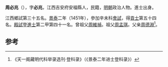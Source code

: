'''周必兆'''（{{bd|1409年||？}}），字'''必兆'''，江西吉安府安福縣人，民籍，[[明朝|明朝]]政治人物。進士出身。

江西鄉試第三十五名。[[景泰|景泰]]二年（1451年），參加辛未科[[會試|會試]]，得[[貢士|貢士]]第五十四名。[[殿試|殿試]]登[[進士|進士]]第二甲第四十一名。曾祖父[[周維禎|周維禎]]。祖父[[周孟琪|周孟琪]]。父亲[[周德淵|周德淵]]<ref>《天一阁藏明代科举录选刊·登科录》（《景泰二年进士登科录》）</ref>。

==参考==
{{reflist}}
{{明朝人物小作品}}
{{景泰二年辛未科殿試金榜}}